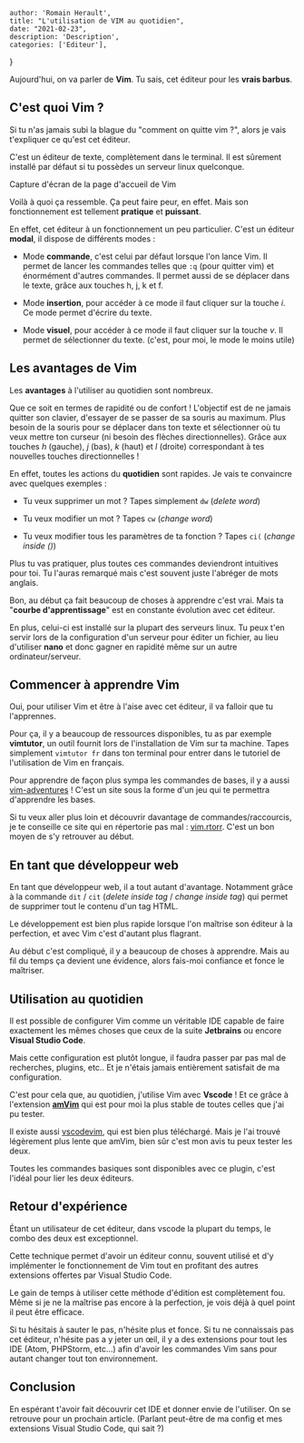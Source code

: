
    author: 'Romain Herault',
    title: "L'utilisation de VIM au quotidien",
    date: "2021-02-23",
    description: 'Description',
    categories: ['Editeur'],
}


Aujourd'hui, on va parler de **Vim**. Tu sais, cet éditeur pour les **vrais barbus**.

## C'est quoi Vim ?

Si tu n'as jamais subi la blague du "comment on quitte vim ?", alors je vais t'expliquer ce qu'est cet éditeur.

C'est un éditeur de texte, complètement dans le terminal. Il est sûrement installé par défaut si tu possèdes un serveur linux quelconque.

Capture d'écran de la page d'accueil de Vim

Voilà à quoi ça ressemble. Ça peut faire peur, en effet. Mais son fonctionnement est tellement **pratique** et **puissant**.

En effet, cet éditeur à un fonctionnement un peu particulier. C'est un éditeur **modal**, il dispose de différents modes :

- Mode **commande**, c'est celui par défaut lorsque l'on lance Vim. Il permet de lancer les commandes telles que `:q` (pour quitter vim) et énormément d'autres commandes. Il permet aussi de se déplacer dans le texte, grâce aux touches h, j, k et f.

- Mode **insertion**, pour accéder à ce mode il faut cliquer sur la touche _i_. Ce mode permet d'écrire du texte.

- Mode **visuel**, pour accéder à ce mode il faut cliquer sur la touche _v_. Il permet de sélectionner du texte. (c'est, pour moi, le mode le moins utile)

## Les avantages de Vim

Les **avantages** à l'utiliser au quotidien sont nombreux.

Que ce soit en termes de rapidité ou de confort ! L'objectif est de ne jamais quitter son clavier, d'essayer de se passer de sa souris au maximum. Plus besoin de la souris pour se déplacer dans ton texte et sélectionner où tu veux mettre ton curseur (ni besoin des flèches directionnelles). Grâce aux touches _h_ (gauche), _j_ (bas), _k_ (haut) et _l_ (droite) correspondant à tes nouvelles touches directionnelles !

En effet, toutes les actions du **quotidien** sont rapides. Je vais te convaincre avec quelques exemples :

- Tu veux supprimer un mot ? Tapes simplement `dw` (_delete word_)

- Tu veux modifier un mot ? Tapes `cw` (_change word_)

- Tu veux modifier tous les paramètres de ta fonction ? Tapes `ci(` (_change inside ()_)

Plus tu vas pratiquer, plus toutes ces commandes deviendront intuitives pour toi. Tu l'auras remarqué mais c'est souvent juste l'abréger de mots anglais.

Bon, au début ça fait beaucoup de choses à apprendre c'est vrai. Mais ta "**courbe d'apprentissage**" est en constante évolution avec cet éditeur.

En plus, celui-ci est installé sur la plupart des serveurs linux. Tu peux t'en servir lors de la configuration d'un serveur pour éditer un fichier, au lieu d'utiliser **nano** et donc gagner en rapidité même sur un autre ordinateur/serveur.

## Commencer à apprendre Vim

Oui, pour utiliser Vim et être à l'aise avec cet éditeur, il va falloir que tu l'apprennes.

Pour ça, il y a beaucoup de ressources disponibles, tu as par exemple **vimtutor**, un outil fournit lors de l'installation de Vim sur ta machine. Tapes simplement `vimtutor fr` dans ton terminal pour entrer dans le tutoriel de l'utilisation de Vim en français.

Pour apprendre de façon plus sympa les commandes de bases, il y a aussi [vim-adventures](https://vim-adventures.com/) ! C'est un site sous la forme d'un jeu qui te permettra d'apprendre les bases.

Si tu veux aller plus loin et découvrir davantage de commandes/raccourcis, je te conseille ce site qui en répertorie pas mal : [vim.rtorr](https://vim.rtorr.com/). C'est un bon moyen de s'y retrouver au début.

## En tant que développeur web

En tant que développeur web, il a tout autant d'avantage. Notamment grâce à la commande `dit` / `cit` (_delete inside tag_ / _change inside tag_) qui permet de supprimer tout le contenu d'un tag HTML.

Le développement est bien plus rapide lorsque l'on maîtrise son éditeur à la perfection, et avec Vim c'est d'autant plus flagrant.

Au début c'est compliqué, il y a beaucoup de choses à apprendre. Mais au fil du temps ça devient une évidence, alors fais-moi confiance et fonce le maîtriser.

## Utilisation au quotidien

Il est possible de configurer Vim comme un véritable IDE capable de faire exactement les mêmes choses que ceux de la suite **Jetbrains** ou encore **Visual Studio Code**.

Mais cette configuration est plutôt longue, il faudra passer par pas mal de recherches, plugins, etc.. Et je n'étais jamais entièrement satisfait de ma configuration.

C'est pour cela que, au quotidien, j'utilise Vim avec **Vscode** ! Et ce grâce à l'extension **[amVim](https://marketplace.visualstudio.com/items?itemName=auiworks.amvim)** qui est pour moi la plus stable de toutes celles que j'ai pu tester.

Il existe aussi [vscodevim](https://marketplace.visualstudio.com/items?itemName=vscodevim.vim), qui est bien plus téléchargé. Mais je l'ai trouvé légèrement plus lente que amVim, bien sûr c'est mon avis tu peux tester les deux.

Toutes les commandes basiques sont disponibles avec ce plugin, c'est l'idéal pour lier les deux éditeurs.

## Retour d'expérience

Étant un utilisateur de cet éditeur, dans vscode la plupart du temps, le combo des deux est exceptionnel.

Cette technique permet d'avoir un éditeur connu, souvent utilisé et d'y implémenter le fonctionnement de Vim tout en profitant des autres extensions offertes par Visual Studio Code.

Le gain de temps à utiliser cette méthode d'édition est complètement fou. Même si je ne la maîtrise pas encore à la perfection, je vois déjà à quel point il peut être efficace.

Si tu hésitais à sauter le pas, n'hésite plus et fonce. Si tu ne connaissais pas cet éditeur, n'hésite pas a y jeter un œil, il y a des extensions pour tout les IDE (Atom, PHPStorm, etc…) afin d'avoir les commandes Vim sans pour autant changer tout ton environnement.

## Conclusion

En espérant t'avoir fait découvrir cet IDE et donner envie de l'utiliser. On se retrouve pour un prochain article. (Parlant peut-être de ma config et mes extensions Visual Studio Code, qui sait ?)